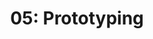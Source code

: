---
title: '05: Prototyping'
summary: |
    Design and prototype entire website in Figma
start: 2025-04-04
duration: 15 days
owner:
    image: '@images/avatars/kb.jpg'
    title: kb
status: progress
details:
    -
        title: Activities
        body: |
            - Designing and prototyping
            - Permissible animations (per Figma constraints)
    -
        title: Deliverables
        body: |
            - Website Design
---
